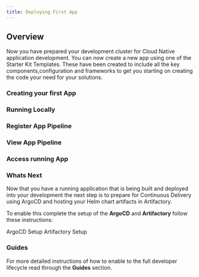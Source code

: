 ```yaml
---
title: Deploying First App
---
```


## Overview

Now you have prepared your development cluster for Cloud Native application development. You can now create a new app using one of the
Starter Kit Templates. These have been created to include all the key components,configuration and frameworks to get you starting on
creating the code your need for your solutions.

### Creating your first App



### Running Locally

### Register App Pipeline

### View App Pipeline

### Access running App

### Whats Next

Now that you have a running application that is being built and deployed into your development the next step is to prepare
for Continuous Delivery using ArgoCD and hosting your Helm chart artifacts in Artifactory.

To enable this complete the setup of the **ArgoCD** and **Artifactory** follow these instructions:

<AnchorLinks small>
  <AnchorLink to="/getting-started/argocd-setup">ArgoCD Setup</AnchorLink>
  <AnchorLink to="/getting-started/artifactory-setup">Artifactory Setup</AnchorLink>
</AnchorLinks>

### Guides

For more detailed instructions of how to enable to the full developer lifecycle read through the **Guides** section.
